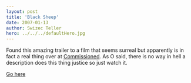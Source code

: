 ```yaml
---
layout: post
title: 'Black Sheep'
date: 2007-01-13
author: Swizec Teller
hero: ../../../defaultHero.jpg
---
```

Found this amazing trailer to a film that seems surreal but apparently is in fact a real thing over at [Commissioned](http://www.commissionedcomic.com). As O said, there is no way in hell a description does this thing justice so just watch it.

[Go here](<http://www.ifilm.com/video/2810911 >)